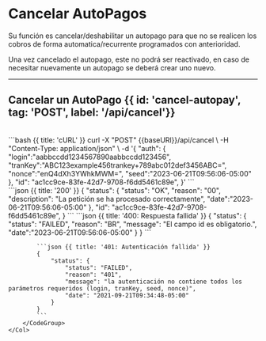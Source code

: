 

# Cancelar AutoPagos

Su función es cancelar/deshabilitar un autopago para que no se realicen los cobros de forma automatica/recurrente programados con anterioridad.

<Note type="warning"> Una vez cancelado el autopago, este no podrá ser reactivado, en caso de necesitar nuevamente un autopago se deberá crear uno nuevo. </Note>

---

## Cancelar un AutoPago {{ id: 'cancel-autopay', tag: 'POST', label: '/api/cancel'}}

<Row>
    <Col>
        <ApiReader
            path="/api/cancel"
            method="POST"
            api={props.refs}
        />
    </Col>
    <Col sticky>
        <br />
        <CodeGroup title="Solicitud" tag="POST" label="/api/cancel">
            ```bash {{ title: 'cURL' }}
            curl -X "POST" {{baseURl}}/api/cancel \
            -H "Content-Type: application/json" \
            -d '{
            "auth": {
                "login":"aabbccdd1234567890aabbccdd123456",
                "tranKey":"ABC123example456trankey+789abc012def3456ABC=",
                "nonce":"enQ4dXh3YWhkMWM=",
                "seed":"2023-06-21T09:56:06-05:00"
            },
            "id": "ac1cc9ce-83fe-42d7-9708-f6dd5461c89e",
        }'
            ```
        </CodeGroup>
    </Col>
</Row>

<Row>
    <Col>
        <ApiReader
            path="/api/cancel"
            method="POST"
            type="response"
            api={props.refs}
        />
    </Col>
    <Col sticky>
        <br />
        <CodeGroup title="Respuesta">
            ```json {{ title: '200' }}
            {
                "status": {
                    "status": "OK",
                    "reason": "00",
                    "description": "La petición se ha procesado correctamente",
                    "date":"2023-06-21T09:56:06-05:00"
                },
                "id": "ac1cc9ce-83fe-42d7-9708-f6dd5461c89e",
            }
            ```
            ```json {{ title: '400: Respuesta fallida' }}
            {
                "status": {
                    "status": "FAILED",
                    "reason": "BR",
                    "message": "El campo id es obligatorio.",
                    "date":"2023-06-21T09:56:06-05:00"
                }
            }
            ```

            ```json {{ title: '401: Autenticación fallida' }}
            {
                "status": {
                    "status": "FAILED",
                    "reason": "401",
                    "message": "la autenticación no contiene todos los parámetros requeridos (login, tranKey, seed, nonce)",
                    "date": "2021-09-21T09:34:48-05:00"
                }
            }
            ```
        </CodeGroup>
    </Col>
</Row>

